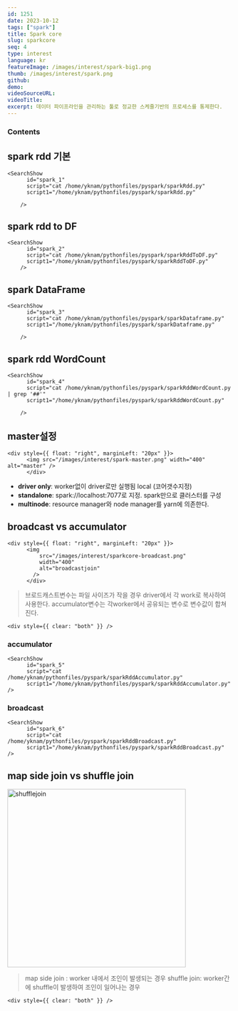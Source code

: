 ```yaml
---
id: 1251
date: 2023-10-12
tags: ["spark"]
title: Spark core
slug: sparkcore
seq: 4
type: interest
language: kr
featureImage: /images/interest/spark-big1.png
thumb: /images/interest/spark.png
github:
demo:
videoSourceURL:
videoTitle:
excerpt: 데이터 파이프라인을 관리하는 툴로 정교한 스케쥴기반의 프로세스를 통제한다.
---
```


### Contents

## spark rdd 기본

    <SearchShow
          id="spark_1"
          script="cat /home/yknam/pythonfiles/pyspark/sparkRdd.py"
          script1="/home/yknam/pythonfiles/pyspark/sparkRdd.py"

        />

## spark rdd to DF

    <SearchShow
          id="spark_2"
          script="cat /home/yknam/pythonfiles/pyspark/sparkRddToDF.py"
          script1="/home/yknam/pythonfiles/pyspark/sparkRddToDF.py"
        />

## spark DataFrame

    <SearchShow
          id="spark_3"
          script="cat /home/yknam/pythonfiles/pyspark/sparkDataframe.py"
          script1="/home/yknam/pythonfiles/pyspark/sparkDataframe.py"

        />
## spark rdd WordCount

    <SearchShow
          id="spark_4"
          script="cat /home/yknam/pythonfiles/pyspark/sparkRddWordCount.py | grep '##'"
          script1="/home/yknam/pythonfiles/pyspark/sparkRddWordCount.py"

        />
## master설정

    <div style={{ float: "right", marginLeft: "20px" }}>
          <img src="/images/interest/spark-master.png" width="400" alt="master" />
          </div>

- **driver only**: worker없이 driver로만 실행됨 local (코어갯수지정)
- **standalone**: spark://localhost:7077로 지정. spark만으로 클러스터를 구성
- **multinode**: resource manager와 node manager를 yarn에 의존한다.
  <div style={{ clear: "both" }} />

## broadcast vs accumulator

    <div style={{ float: "right", marginLeft: "20px" }}>
          <img
              src="/images/interest/sparkcore-broadcast.png"
              width="400"
              alt="broadcastjoin"
            />
          </div>

> 브로드캐스트변수는 파일 사이즈가 작을 경우 driver에서 각 work로 복사하여 사용한다.
> accumulator변수는 각worker에서 공유되는 변수로 변수값이 합쳐진다.

    <div style={{ clear: "both" }} />
### accumulator
    <SearchShow
          id="spark_5"
          script="cat /home/yknam/pythonfiles/pyspark/sparkRddAccumulator.py"
          script1="/home/yknam/pythonfiles/pyspark/sparkRddAccumulator.py" />
### broadcast
    <SearchShow
          id="spark_6"
          script="cat /home/yknam/pythonfiles/pyspark/sparkRddBroadcast.py"
          script1="/home/yknam/pythonfiles/pyspark/sparkRddBroadcast.py" />

## map side join vs shuffle join
  <div style={{ float: "right", marginLeft: "20px" }}>
        <img
              src="/images/interest/sparkcore-shufflejoin.png"
              width="400"
              alt="shufflejoin"
            />
          </div>

> map side join : worker 내에서 조인이 발생되는 경우
> shuffle join: worker간에 shuffle이 발생하여 조인이 일어나는 경우

    <div style={{ clear: "both" }} />
